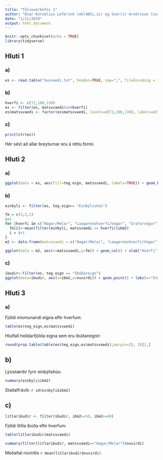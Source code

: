 ```yaml
---
title: "Tölvuverkefni 1"
author: "Enar Kornelius Leferink (ekl4@hi.is) og Sverrir Arnórsson (sva19@hi.is)"
date: "1/11/2019"
output: html_document
---
```


```r
knitr::opts_chunk$set(echo = TRUE)
library(tidyverse)
```


## Hluti 1
### a)
```r
es <- read.table("husnaedi.txt", header=TRUE, sep=";", fileEncoding = "utf8")

```
### b)
```r
hverfi <- c(72,100,130)
es <- filter(es, matssvaedi%in%hverfi)
es$matssvaedi <- factor(es$matssvaedi, levels=c(72,100,130), labels=c("Hagar/Melar", "Laugarneshverfi/Vogar", "Grafarvogur"))

```
### c)
```r
print(str(es))
```
Hér sést að allar breyturnar eru á réttu formi.

## Hluti 2
### a)
```r
ggplot(data = es, aes(fill=teg_eign, matssvaedi, labels=TRUE)) + geom_bar(position="dodge") + xlab("Hverfi") +ylab("Fjöldi") + labs(fill = "Tegund eignar", title = "Fjöldi eigna eftir hverfum og tegundum")
```

### b)
```r
einbyli <- filter(es, teg_eign== "Einbýlishús")

fm = c(3,2,1)
i=1
for (hverfi in c("Hagar/Melar", "Laugarneshverfi/Vogar", "Grafarvogur")) {
  fm[i]<-mean(filter(einbyli, matssvaedi == hverfi)$ibm2)
  i = i+1
}
m2 <- data.frame(matssvaedi = c("Hagar/Melar", "Laugarneshverfi/Vogar", "Grafarvogur"), fm)

ggplot(data = m2, aes(x=matssvaedi,y=fm)) + geom_col() + xlab("Hverfi") + ylab("Fermetrar") + labs(title="Meðalfermetrafjöldi einbýlishúsa eftir hverfum")

```

### c)
```r
ibudir<-filter(es, teg_eign == "Íbúðareign")
ggplot(data=ibudir, aes(x=ibm2,y=nuvirdi)) + geom_point() + labs(x="Stærð [m^2]", y="Verð", title="Samband stærðar og verðs íbúðareigna")
```

## Hluti 3
### a)

Fjöldi mismunandi eigna eftir hverfum:

```r
table(es$teg_eign,es$matssvaedi)
```

Hlutfall heildarfjölda eigna sem eru íbúðareignir:

```r
round(prop.table(table(es$teg_eign,es$matssvaedi),margin=2), 3)[2,]
```


## b)
Lýsistærðir fyrir einbýlishús:

```r
summary(einbyli$ibm2)
```

Staðalfrávik: `r sd(einbyli$ibm2)`

## c)

```r
litlaribudir <- filter(ibudir, ibm2>=50, ibm2<=60)
```

Fjöldi lítilla íbúða eftir hverfum:
```r
table(litlaribudir$matssvaedi)
```

```r
summary(filter(litlaribudir, matssvaedi=="Hagar/Melar")$nuvirdi)
```

Meðaltal núvirðis `r mean(litlaribudir$nuvirdi)`


